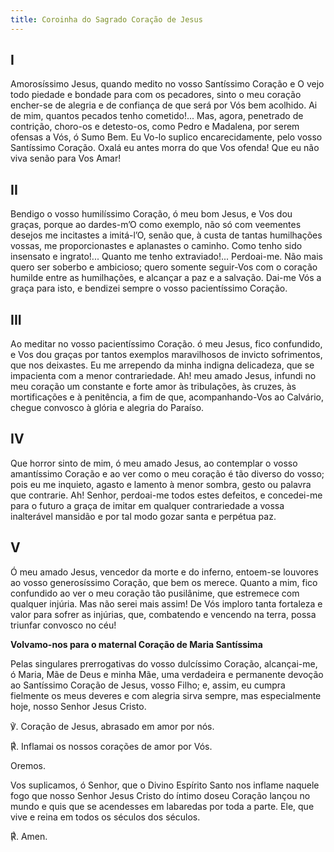 ```yaml
---
title: Coroinha do Sagrado Coração de Jesus
---
```


## I

Amorosíssimo Jesus, quando medito no vosso Santíssimo Coração e O vejo todo piedade e bondade para com os pecadores, sinto o meu coração encher-se de alegria e de confiança de que será por Vós bem acolhido. Ai de mim, quantos pecados tenho cometido!... Mas, agora, penetrado de contrição, choro-os e detesto-os, como Pedro e Madalena, por serem ofensas a Vós, ó Sumo Bem. Eu Vo-lo suplico encarecidamente, pelo vosso Santíssimo Coração. Oxalá eu antes morra do que Vos ofenda! Que eu não viva senão para Vos Amar!

## II

Bendigo o vosso humilíssimo Coração, ó meu bom Jesus, e Vos dou graças, porque ao dardes-m’O como exemplo, não só com veementes desejos me incitastes a imitá-l’O, senão que, à custa de tantas humilhações vossas, me proporcionastes e aplanastes o caminho. Como tenho sido insensato e ingrato!... Quanto me tenho extraviado!... Perdoai-me. Não mais quero ser soberbo e ambicioso; quero somente seguir-Vos com o coração humilde entre as humilhações, e alcançar a paz e a salvação. Dai-me Vós a graça para isto, e bendizei sempre o vosso pacientíssimo Coração.

## III

Ao meditar no vosso pacientíssimo Coração. ó meu Jesus, fico confundido, e Vos dou graças por tantos exemplos maravilhosos de invicto sofrimentos, que nos deixastes. Eu me arrependo da minha indigna delicadeza, que se impacienta com a menor contrariedade. Ah! meu amado Jesus, infundi no meu coração um constante e forte amor às tribulações, às cruzes, às mortificações e à penitência, a fim de que, acompanhando-Vos ao Calvário, chegue convosco à glória e alegria do Paraíso.

## IV

Que horror sinto de mim, ó meu amado Jesus, ao contemplar o vosso amantíssimo Coração e ao ver como o meu coração é tão diverso do vosso; pois eu me inquieto, agasto e lamento à menor sombra, gesto ou palavra que contrarie. Ah! Senhor, perdoai-me todos estes defeitos, e concedei-me para o futuro a graça de imitar em qualquer contrariedade a vossa inalterável mansidão e por tal modo gozar santa e perpétua paz.

## V

Ó meu amado Jesus, vencedor da morte e do inferno, entoem-se louvores ao vosso generosíssimo Coração, que bem os merece. Quanto a mim, fico confundido ao ver o meu coração tão pusilânime, que estremece com qualquer injúria. Mas não serei mais assim! De Vós imploro tanta fortaleza e valor para sofrer as injúrias, que, combatendo e vencendo na terra, possa triunfar convosco no céu!

**Volvamo-nos para o maternal Coração de Maria Santíssima**

Pelas singulares prerrogativas do vosso dulcíssimo Coração, alcançai-me, ó Maria, Mãe de Deus e minha Mãe, uma verdadeira e permanente devoção ao Santíssimo Coração de Jesus, vosso Filho; e, assim, eu cumpra fielmente os meus deveres e com alegria sirva sempre, mas especialmente hoje, nosso Senhor Jesus Cristo.

℣. Coração de Jesus, abrasado em amor por nós.

<span class="text-red-500">℟.</span> Inflamai os nossos corações de amor por Vós.

Oremos.

Vos suplicamos, ó Senhor, que o Divino Espírito Santo nos inflame naquele fogo que nosso Senhor Jesus Cristo do íntimo doseu Coração lançou no mundo e quis que se acendesses em labaredas por toda a parte. Ele, que vive e reina em todos os séculos dos séculos.

<span class="text-red-500">℟.</span> Amen.
